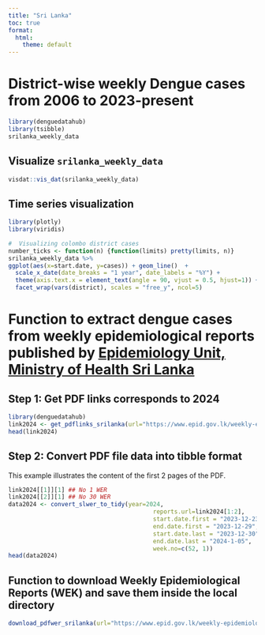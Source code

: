 ```yaml
---
title: "Sri Lanka"
toc: true
format:
  html:
    theme: default
---
```


<!-- Google tag (gtag.js) -->
<script async src="https://www.googletagmanager.com/gtag/js?id=G-MMF7S9CQZW"></script>
<script>
  window.dataLayer = window.dataLayer || [];
  function gtag(){dataLayer.push(arguments);}
  gtag('js', new Date());

  gtag('config', 'G-MMF7S9CQZW');
</script>

# District-wise weekly Dengue cases from 2006 to 2023-present

```r
library(denguedatahub)
library(tsibble)
srilanka_weekly_data

```

## Visualize `srilanka_weekly_data`

```r
visdat::vis_dat(srilanka_weekly_data)
```

## Time series visualization 

```r
library(plotly)
library(viridis)

#  Visualizing colombo district cases
number_ticks <- function(n) {function(limits) pretty(limits, n)}
srilanka_weekly_data %>%  
ggplot(aes(x=start.date, y=cases)) + geom_line()  + 
  scale_x_date(date_breaks = "1 year", date_labels = "%Y") + 
  theme(axis.text.x = element_text(angle = 90, vjust = 0.5, hjust=1)) +
  facet_wrap(vars(district), scales = "free_y", ncol=5)


```

# Function to extract dengue cases from weekly epidemiological reports published by [Epidemiology Unit, Ministry of Health Sri Lanka](https://www.epid.gov.lk/web/index.php?option=com_content&view=article&id=148&Itemid=449&lang=en)

## Step 1: Get PDF links corresponds to 2024

```r
library(denguedatahub)
link2024 <- get_pdflinks_srilanka(url="https://www.epid.gov.lk/weekly-epidemiological-report/weekly-epidemiological-report", volume.number="Vol_51")
head(link2024)
```

## Step 2: Convert PDF file data into tibble format

This example illustrates the content of the first 2 pages of the PDF.

```r
link2024[[1]][1] ## No 1 WER
link2024[[2]][1] ## No 30 WER
data2024 <- convert_slwer_to_tidy(year=2024, 
                                         reports.url=link2024[1:2], 
                                         start.date.first = "2023-12-23",
                                         end.date.first = "2023-12-29",
                                         start.date.last = "2023-12-30", 
                                         end.date.last = "2024-1-05",
                                         week.no=c(52, 1))
head(data2024)
```

## Function to download Weekly Epidemiological Reports (WEK) and save them inside the local directory

```r
download_pdfwer_srilanka(url="https://www.epid.gov.lk/weekly-epidemiological-report/weekly-epidemiological-report", folder.name="dengue", volume.number="Vol_51")
```